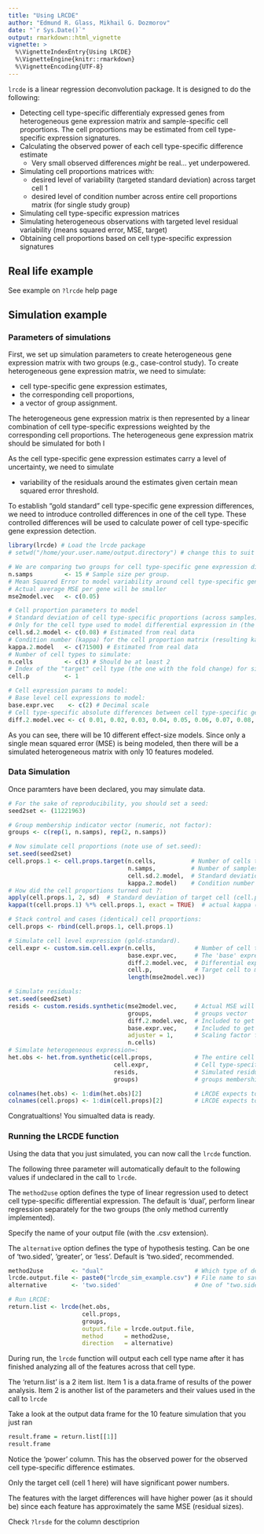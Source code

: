 ```yaml
---
title: "Using LRCDE"
author: "Edmund R. Glass, Mikhail G. Dozmorov"
date: "`r Sys.Date()`"
output: rmarkdown::html_vignette
vignette: >
  %\VignetteIndexEntry{Using LRCDE}
  %\VignetteEngine{knitr::rmarkdown}
  %\VignetteEncoding{UTF-8}
---
```


`lrcde` is a linear regression deconvolution package.  It is designed to do the following:

* Detecting cell type-specific differentialy expressed genes from heterogeneous gene expression matrix and sample-specific cell proportions. The cell proportions may be estimated from cell type-specific expression signatures.
* Calculating the observed power of each cell type-specific difference estimate
    * Very small observed differences _might_ be real... yet underpowered.
* Simulating cell proportions matrices with:
    * desired level of variability (targeted standard deviation) across target cell 1
    * desired level of condition number across entire cell proportions matrix (for single study group)
* Simulating cell type-specific expression matrices
* Simulating heterogeneous observations with targeted level residual variability (means squared error, MSE, target)
* Obtaining cell proportions based on cell type-specific expression signatures

## Real life example

See example on `?lrcde` help page

## Simulation example

### Parameters of simulations

First, we set up simulation parameters to create heterogeneous gene expression matrix with two groups (e.g., case-control study). To create heterogeneous gene expression matrix, we need to simulate:

* cell type-specific gene expression estimates, 
* the corresponding cell proportions,
* a vector of group assignment.

The heterogeneous gene expression matrix is then represented by a linear combination of cell type-specific expressions weighted by the corresponding cell proportions. The heterogeneous gene expression matrix should be simulated for both l

As the cell type-specific gene expression estimates carry a level of uncertainty, we need to simulate 

* variability of the residuals around the estimates given certain mean squared error threshold.

To establish "gold standard" cell type-specific gene expression differences, we need to introduce controlled differences in one of the cell type. These controlled differences will be used to calculate power of cell type-specific gene expression detection.

```r
library(lrcde) # Load the lrcde package
# setwd("/home/your.user.name/output.directory") # change this to suit your own setup and preferences

# We are comparing two groups for cell type-specific gene expression differences
n.samps         <- 15 # Sample size per group.  
# Mean Squared Error to model variability around cell type-specific gene expression estimates
# Actual average MSE per gene will be smaller
mse2model.vec   <- c(0.05)

# Cell proportion parameters to model
# Standard deviation of cell type-specific proportions (across samples).
# Only for the cell type used to model differential expression in (the "target" cell type)
cell.sd.2.model <- c(0.08) # Estimated from real data
# Condition number (kappa) for the cell proportion matrix (resulting kappa will be approximate):
kappa.2.model   <- c(71500) # Estimated from real data
# Number of cell types to simulate:
n.cells         <- c(3) # Should be at least 2
# Index of the "target" cell type (the one with the fold change) for simulations
cell.p          <- 1

# Cell expression params to model:
# Base level cell expressions to model:
base.expr.vec    <- c(2) # Decimal scale
# Cell type-specific absolute differences between cell type-specific gene expression estimates to model:
diff.2.model.vec <- c( 0.01, 0.02, 0.03, 0.04, 0.05, 0.06, 0.07, 0.08, 0.09, .1)
```

As you can see, there will be 10 different effect-size models. Since only a single mean squared error (MSE) is being modeled, then there will be a simulated heterogeneous matrix with only 10 features modeled.

### Data Simulation

Once paramters have been declared, you may simulate data.

```r
# For the sake of reproducibility, you should set a seed:
seed2set <- (11221963)

# Group membership indicator vector (numeric, not factor):
groups <- c(rep(1, n.samps), rep(2, n.samps))

# Now simulate cell proportions (note use of set.seed):
set.seed(seed2set)
cell.props.1 <- cell.props.target(n.cells,          # Number of cells to simulate
                                  n.samps,          # Number of samples (per group) to simulate
                                  cell.sd.2.model,  # Standard deviation of target cell
                                  kappa.2.model)    # Condition number of cell.props (per group)
# How did the cell proportions turned out ?:
apply(cell.props.1, 2, sd)  # Standard deviation of target cell (cell.p)
kappa(t(cell.props.1) %*% cell.props.1, exact = TRUE)  # actual kappa (condition number)

# Stack control and cases (identical) cell proportions:
cell.props <- rbind(cell.props.1, cell.props.1)

# Simulate cell level expression (gold-standard).
cell.expr <- custom.sim.cell.expr(n.cells,           # Number of cell types being simulated
                                  base.expr.vec,     # The 'base' expression level to model
                                  diff.2.model.vec,  # Differential expression to model
                                  cell.p,            # Target cell to modify in cases
                                  length(mse2model.vec))

# Simulate residuals:
set.seed(seed2set)
resids <- custom.resids.synthetic(mse2model.vec,     # Actual MSE will be small fraction of this
                                  groups,            # groups vector
                                  diff.2.model.vec,  # Included to get matrix size correct
                                  base.expr.vec,     # Included to get matrix size correct
                                  adjuster = 1,      # Scaling factor for MSE target
                                  n.cells)
# Simulate heterogeneous expression=:
het.obs <- het.from.synthetic(cell.props,            # The entire cell proportions matrix
                              cell.expr,             # Cell type-specific expressions matrix
                              resids,                # Simulated residuals matrix
                              groups)                # groups membership vector

colnames(het.obs) <- 1:dim(het.obs)[2]               # LRCDE expects to see feature names
colnames(cell.props) <- 1:dim(cell.props)[2]         # LRCDE expects to see cell type names
```

Congratualtions! You simualted data is ready.

### Running the LRCDE function

Using the data that you just simulated, you can now call the `lrcde` function.

The following three parameter will automatically default to the following values if undeclared in the call to `lrcde`.

The `method2use` option defines the type of linear regression used to detect cell type-specific differential expression. The default is 'dual', perform linear regression separately for the two groups (the only method currently implemented).

Specify the name of your output file (with the .csv extension).

The `alternative` option defines the type of hypothesis testing. Can be one of 'two.sided', 'greater', or 'less'.  Default is 'two.sided', recommended.

```r
method2use        <- "dual"                          # Which type of deconvolution to run (dual is only thing implemented)
lrcde.output.file <- paste0("lrcde_sim_example.csv") # File name to save the results
alternative       <- 'two.sided'                     # One of "two.sided", "greater", or "less"

# Run LRCDE:
return.list <- lrcde(het.obs, 
                     cell.props, 
                     groups,
                     output.file = lrcde.output.file,
                     method      = method2use,
                     direction   = alternative)
```

During run, the `lrcde` function will output each cell type name after it has finished analyzing all of the features across that cell type.

The 'return.list' is a 2 item list.  Item 1 is a data.frame of results of the power analysis.  Item 2 is another list of the parameters and their values used in the call to `lrcde`

Take a look at the output data frame for the 10 feature simulation that you just ran

```r
result.frame = return.list[[1]]
result.frame
```

Notice the 'power' column.  This has the observed power for the observed cell type-specific difference estimates.

Only the target cell (cell 1 here) will have significant power numbers.

The features with the larget differences will have higher power (as it should be) since each feature has approximately the same MSE (residual sizes).

Check `?lrsde` for the column desctiprion

